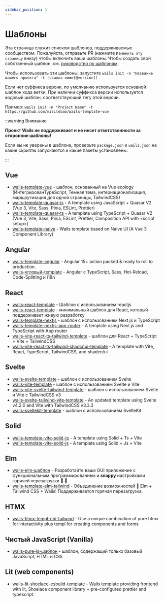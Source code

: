 ```yaml
---
sidebar_position: 1
---
```


# Шаблоны

Эта страница служит списком шаблонов, поддерживаемых сообществом. Пожалуйста, отправьте PR (нажмите `Изменить эту страницу` внизу) чтобы включить ваши шаблоны. Чтобы создать свой собственный шаблон, см. [руководство по шаблонам](../guides/templates.mdx).

Чтобы использовать эти шаблоны, запустите `wails init -n "Название вашего проекта" -t [ссылка ниже[@version]]`

Если нет суффикса версии, по умолчанию используется основной шаблон кода ветки. При наличии суффикса версии используется кодовый шаблон, соответствующий тегу этой версии.

Пример: `wails init -n "Project Name" -t https://github.com/misitebao/wails-template-vue`

::warning Внимание

**Проект Wails не поддерживает и не несет ответственности за сторонние шаблоны!**

Если вы не уверены в шаблоне, проверьте `package.json` и `wails.json` на какие скрипты запускаются и какие пакеты установлены.

:::

## Vue

- [wails-template-vue](https://github.com/misitebao/wails-template-vue) - шаблон, основанный на Vue ecology (ИнтегрированTypeScript, Темная тема, интернационализация, маршрутизация для одной страницы, TailwindCSS)
- [wails-template-quasar-js](https://github.com/sgosiaco/wails-template-quasar-js) - A template using JavaScript + Quasar V2 (Vue 3, Vite, Sass, Pinia, ESLint, Prettier)
- [wails-template-quasar-ts](https://github.com/sgosiaco/wails-template-quasar-ts) - A template using TypeScript + Quasar V2 (Vue 3, Vite, Sass, Pinia, ESLint, Prettier, Composition API with &lt;script setup&gt;)
- [wails-template-naive](https://github.com/tk103331/wails-template-naive) - Wails template based on Naive UI (A Vue 3 Component Library)

## Angular

- [wails-template-angular](https://github.com/mateothegreat/wails-template-angular) - Angular 15+ action packed & ready to roll to production.
- [wails-угловый-template](https://github.com/TAINCER/wails-angular-template) - Angular с TypeScript, Sass, Hot-Reload, Code-Splitting и i18n

## React

- [wails-react-template](https://github.com/AlienRecall/wails-react-template) - Шаблон с использованием reactjs
- [wails-react-template](https://github.com/flin7/wails-react-template) - минимальный шаблон для React, который поддерживает живую разработку
- [wails-template-nextjs](https://github.com/LGiki/wails-template-nextjs) - шаблон с использованием Next.js и TypeScript
- [wails-template-nextjs-app-router](https://github.com/thisisvk-in/wails-template-nextjs-app-router) - A template using Next.js and TypeScript with App router
- [wails-vite-react-ts-tailwind-template](https://github.com/hotafrika/wails-vite-react-ts-tailwind-template) - шаблон для React + TypeScript + Vite + TailwindCSS
- [wails-vite-react-ts-tailwind-shadcnui-template](https://github.com/Mahcks/wails-vite-react-tailwind-shadcnui-ts) - A template with Vite, React, TypeScript, TailwindCSS, and shadcn/ui

## Svelte

- [wails-svelte-template](https://github.com/raitonoberu/wails-svelte-template) - шаблон с использованием Svelte
- [wails-vite-template](https://github.com/BillBuilt/wails-vite-svelte-template) - шаблон с использованием Svelte и Vite
- [wails-vite-svelte-tailwind-template](https://github.com/BillBuilt/wails-vite-svelte-tailwind-template) - шаблон с использованием Svelte и Vite с TailwindCSS v3
- [wails-svelte-tailwind-vite-template](https://github.com/PylotLight/wails-vite-svelte-tailwind-template/tree/master) - An updated template using Svelte v4.2.0 and Vite with TailwindCSS v3.3.3
- [wails-sveltekit-template](https://github.com/h8gi/wails-sveltekit-template) - шаблон с использованием SvelteKit

## Solid

- [wails-template-vite-solid-ts](https://github.com/xijaja/wails-template-solid-ts) - A template using Solid + Ts + Vite
- [wails-template-vite-solid-js](https://github.com/xijaja/wails-template-solid-js) - A template using Solid + Js + Vite

## Elm

- [wails-elm-шаблон](https://github.com/benjamin-thomas/wails-elm-template) - Разработайте ваше GUI приложение с функциональным программированием и **snappy** настройками горячей перезагрузки :tada: :rocket:
- [wails-template-elm-tailwind](https://github.com/rnice01/wails-template-elm-tailwind) - Объединение возможностей :muscle: Elm + Tailwind CSS + Wails! Поддерживается горячая перезагрузка.

## HTMX

- [wails-htmx-templ-chi-tailwind](https://github.com/PylotLight/wails-hmtx-templ-template) - Use a unique combination of pure htmx for interactivity plus templ for creating components and forms

## Чистый JavaScript (Vanilla)

- [wails-pure-js-шаблон](https://github.com/KiddoV/wails-pure-js-template) - шаблон, содержащий только базовый JavaScript, HTML и CSS


## Lit (web components)

- [wails-lit-shoelace-esbuild-template](https://github.com/Braincompiler/wails-lit-shoelace-esbuild-template) - Wails template providing frontend with lit, Shoelace component library + pre-configured prettier and typescript.
